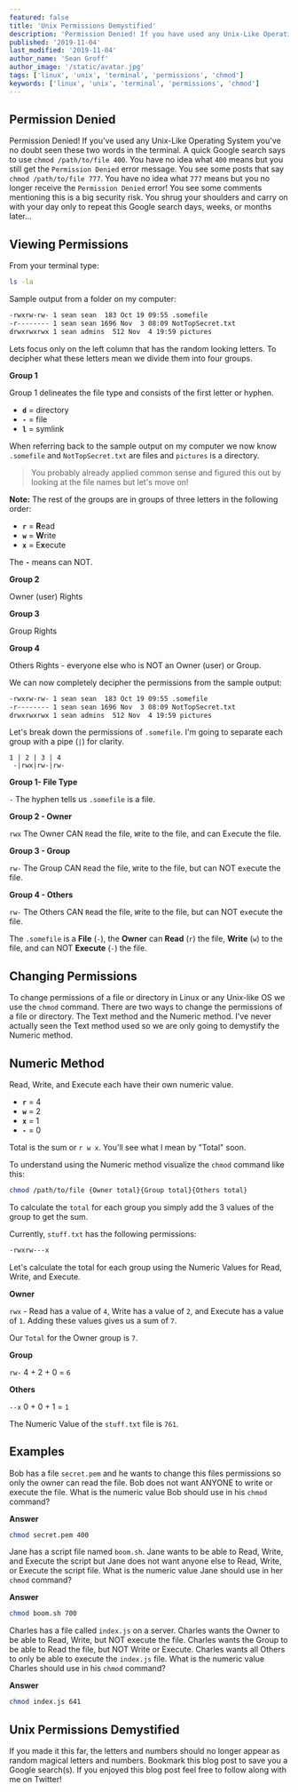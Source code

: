 ```yaml
---
featured: false
title: 'Unix Permissions Demystified'
description: 'Permission Denied! If you have used any Unix-Like Operating System you have no doubt seen these two words in the terminal'
published: '2019-11-04'
last_modified: '2019-11-04'
author_name: 'Sean Groff'
author_image: '/static/avatar.jpg'
tags: ['linux', 'unix', 'terminal', 'permissions', 'chmod']
keywords: ['linux', 'unix', 'terminal', 'permissions', 'chmod']
---
```


## Permission Denied

Permission Denied! If you've used any Unix-Like Operating System you've no doubt seen these two words in the terminal. A quick Google search says to use `chmod /path/to/file 400`. You have no idea what `400` means but you still get the `Permission Denied` error message. You see some posts that say `chmod /path/to/file 777`. You have no idea what `777` means but you no longer receive the `Permission Denied` error! You see some comments mentioning this is a big security risk. You shrug your shoulders and carry on with your day only to repeat this Google search days, weeks, or months later...

## Viewing Permissions

From your terminal type:

```bash
ls -la
```

Sample output from a folder on my computer:

```bash
-rwxrw-rw- 1 sean sean  183 Oct 19 09:55 .somefile
-r-------- 1 sean sean 1696 Nov  3 08:09 NotTopSecret.txt
drwxrwxrwx 1 sean admins  512 Nov  4 19:59 pictures
```

Lets focus only on the left column that has the random looking letters. To decipher what these letters mean we divide them into four groups.

**Group 1**

Group 1 delineates the file type and consists of the first letter or hyphen.

- **`d`** = directory
- **`-`** = file
- **`l`** = symlink

When referring back to the sample output on my computer we now know `.somefile` and `NotTopSecret.txt` are files and `pictures` is a directory.

> You probably already applied common sense and figured this out by looking at the file names but let's move on!

**Note:** The rest of the groups are in groups of three letters in the following order:

- **`r`** = **R**ead
- **`w`** = **W**rite
- **`x`** = E**x**ecute

The **`-`** means can NOT.

**Group 2**

Owner (user) Rights

**Group 3**

Group Rights

**Group 4**

Others Rights - everyone else who is NOT an Owner (user) or Group.

We can now completely decipher the permissions from the sample output:

```bash
-rwxrw-rw- 1 sean sean  183 Oct 19 09:55 .somefile
-r-------- 1 sean sean 1696 Nov  3 08:09 NotTopSecret.txt
drwxrwxrwx 1 sean admins  512 Nov  4 19:59 pictures
```

Let's break down the permissions of `.somefile`. I'm going to separate each group with a pipe (`|`) for clarity.

```
1 | 2 | 3 | 4
 -|rwx|rw-|rw-
```

**Group 1- File Type**

`-` The hyphen tells us `.somefile` is a file.

**Group 2 - Owner**

`rwx` The Owner CAN `R`ead the file, `W`rite to the file, and can E`x`ecute the file.

**Group 3 - Group**

`rw-` The Group CAN `R`ead the file, `W`rite to the file, but can NOT e`x`ecute the file.

**Group 4 - Others**

`rw-` The Others CAN `R`ead the file, `W`rite to the file, but can NOT e`x`ecute the file.

The `.somefile` is a **File** (`-`), the **Owner** can **Read** (`r`) the file, **Write** (`w`) to the file, and can NOT **Execute** (`-`) the file.

## Changing Permissions

To change permissions of a file or directory in Linux or any Unix-like OS we use the `chmod` command. There are two ways to change the permissions of a file or directory. The Text method and the Numeric method. I've never actually seen the Text method used so we are only going to demystify the Numeric method.

## Numeric Method

Read, Write, and Execute each have their own numeric value.

- **`r`** = 4
- **`w`** = 2
- **`x`** = 1
- **`-`** = 0

Total is the sum or `r w x`. You'll see what I mean by "Total" soon.

To understand using the Numeric method visualize the `chmod` command like this:

```bash
chmod /path/to/file {Owner total}{Group total}{Others total}
```

To calculate the `total` for each group you simply add the 3 values of the group to get the sum.

Currently, `stuff.txt` has the following permissions:

```bash
-rwxrw---x
```

Let's calculate the total for each group using the Numeric Values for Read, Write, and Execute.

**Owner**

`rwx` - Read has a value of `4`, Write has a value of `2`, and Execute has a value of `1`. Adding these values gives us a sum of `7`.

Our `Total` for the Owner group is `7`.

**Group**

`rw-` 4 + 2 + 0 = `6`

**Others**

`--x` 0 + 0 + 1 = `1`

The Numeric Value of the `stuff.txt` file is `761`.

## Examples

Bob has a file `secret.pem` and he wants to change this files permissions so only the owner can read the file. Bob does not want ANYONE to write or execute the file. What is the numeric value Bob should use in his `chmod` command?

**Answer**

```bash
chmod secret.pem 400
```

Jane has a script file named `boom.sh`. Jane wants to be able to Read, Write, and Execute the script but Jane does not want anyone else to Read, Write, or Execute the script file. What is the numeric value Jane should use in her `chmod` command?

**Answer**

```bash
chmod boom.sh 700
```

Charles has a file called `index.js` on a server. Charles wants the Owner to be able to Read, Write, but NOT execute the file. Charles wants the Group to be able to Read the file, but NOT Write or Execute. Charles wants all Others to only be able to execute the `index.js` file. What is the numeric value Charles should use in his `chmod` command?

**Answer**

```bash
chmod index.js 641
```

## Unix Permissions Demystified

If you made it this far, the letters and numbers should no longer appear as random magical letters and numbers. Bookmark this blog post to save you a Google search(s). If you enjoyed this blog post feel free to follow along with me on Twitter!
